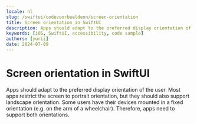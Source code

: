 ```yaml
---
locale: nl
slug: /swiftui/codevoorbeeldenn/screen-orientation
title: Screen orientation in SwiftUI
description: Apps should adapt to the preferred display orientation of the user.
keywords: [iOS, SwiftUI, accessibility, code sample]
authors: [yurii]
date: 2024-07-09
---
```


# Screen orientation in SwiftUI

Apps should adapt to the preferred display orientation of the user. Most apps restrict the screen to portrait orientation, but they should also support landscape orientation. Some users have their devices mounted in a fixed orientation (e.g. on the arm of a wheelchair). Therefore, apps need to support both orientations.

<CodeSample id="screen-orientation" platform="swiftui" locale="nl"/>

